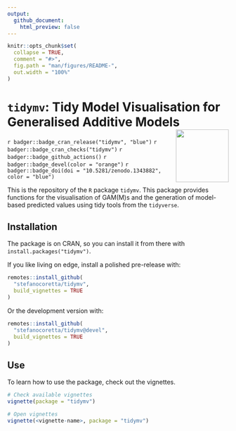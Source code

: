 ```yaml
---
output:
  github_document:
    html_preview: false
---
```


<!-- README.md is generated from README.Rmd. Please edit that file -->

```r
knitr::opts_chunk$set(
  collapse = TRUE,
  comment = "#>",
  fig.path = "man/figures/README-",
  out.width = "100%"
)
```

# `tidymv`: Tidy Model Visualisation for Generalised Additive Models <img src='man/figures/logo.png' align="right" height="120" />

<!-- badges: start -->
`r badger::badge_cran_release("tidymv", "blue")`
`r badger::badge_cran_checks("tidymv")`
`r badger::badge_github_actions()`
`r badger::badge_devel(color = "orange")`
`r badger::badge_doi(doi = "10.5281/zenodo.1343882", color = "blue")`
<!-- badges: end -->

This is the repository of the `R` package `tidymv`. This package provides functions for the visualisation of GAM(M)s and the generation of model-based predicted values using tidy tools from the `tidyverse`.

## Installation

The package is on CRAN, so you can install it from there with `install.packages("tidymv")`.

If you like living on edge, install a polished pre-release with:

```r
remotes::install_github(
  "stefanocoretta/tidymv",
  build_vignettes = TRUE
)
```

Or the development version with:

```r
remotes::install_github(
  "stefanocoretta/tidymv@devel",
  build_vignettes = TRUE
)
```

## Use

To learn how to use the package, check out the vignettes.

```r
# Check available vignettes
vignette(package = "tidymv")

# Open vignettes
vignette(<vignette-name>, package = "tidymv")
```

